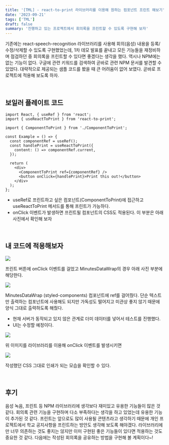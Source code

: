 ```yaml
---
title: '[TML] - react-to-print 라이브러리를 이용해 원하는 컴포넌트 프린트 해보기'
date: '2023-09-21'
tags: ['TML']
draft: false
summary: '진행하고 있는 프로젝트에서 회의록을 프린트할 수 있도록 구현해 보자'
---
```


기존에는 react-speech-recognition 라이브러리를 사용해 회의(음성) 내용을 등록/수정/삭제할 수 있도록 구현했었는데, 1차 데모 발표를 끝내고 모든 기능들을 재정비하며 점검하던 중 회의록을 프린트할 수 있다면 좋겠다는 생각을 했다. 
역시나 NPM에는 없는 기능이 없다. 구글에 관련 키워드를 검색하여 곧바로 관련 NPM 문서를 발견할 수 있었다. 대략적으로 제공되는 샘플 코드를 봤을 때 큰 어려움이 없어 보였다. 곧바로 프로젝트에 적용해 보도록 하자.

<br/>

## 보일러 플레이트 코드

```
import React, { useRef } from 'react';
import { useReactToPrint } from 'react-to-print';

import { ComponentToPrint } from './ComponentToPrint';

const Example = () => {
  const componentRef = useRef();
  const handlePrint = useReactToPrint({
    content: () => componentRef.current,
  });

  return (
    <div>
      <ComponentToPrint ref={componentRef} />
      <button onClick={handlePrint}>Print this out!</button>
    </div>
  );
};
```

- useRef로 프린트하고 싶은 컴포넌트(ComponentToPrint)에 접근하고 useReactToPrint 메서드를 통해 프린트가 가능하다.
- onClick 이벤트가 발생하면 프린트될 컴포넌트의 CSS도 적용된다. 이 부분은 아래 사진에서 확인해 보자

<br/>

## 내 코드에 적용해보자

![](https://velog.velcdn.com/images/mintmin0320/post/c446a0c3-c8b5-4a77-b274-f284c9c7efa2/image.png)

프린트 버튼에 onClick 이벤트를 걸었고 MinutesDataWrap의 경우 아래 사진 부분에 해당한다.

![](https://velog.velcdn.com/images/mintmin0320/post/d59e2f1c-37f9-44b9-b0e7-e6077720f08e/image.png)

MinutesDataWrap (styled-components) 컴포넌트에 ref를 걸어줬다. 단순 텍스트만 출력하는 컴포넌트에 사용해도 되지만 가독성도 떨어지고 미관상 좋지 않기 때문에 양식 그대로 출력하도록 해줬다.

- 현재 서버가 동작되고 있지 않은 관계로 더미 데이터를 넣어서 테스트를 진행했다.
- UI는 수정할 예정이다.

![](https://velog.velcdn.com/images/mintmin0320/post/7737c323-2112-4263-a7f3-48120c2da18e/image.png)

위 이미지를 라이브러리를 이용해 onClick 이벤트를 발생시키면

![](https://velog.velcdn.com/images/mintmin0320/post/285f0aae-54f2-4b78-b9c8-db455b63cab9/image.png)

작성했던 CSS 그대로 인쇄가 되는 모습을 확인할 수 있다.

<br/>

## 후기
음성 녹음, 프린트 등 NPM 라이브러리에 생각보다 재미있고 유용한 기능들이 많은 것 같다. 회의록 관련 기능을 구현하며 다소 부족하다는 생각을 하고 있었는데 유용한 기능이 추가된 것 같다. 프린트는 앞으로도 많이 사용될 콘텐츠라고 생각하기 때문에 개인 프로젝트에서 학교 공지사항을 프린트하는 방안도 생각해 보도록 해야겠다. 라이브러리에만 너무 의존하는 것도 좋지는 않지만 이미 구현된 좋은 기능들이 있다면 적용하는 것도 중요한 것 같다. 다음에는 작성된 회의록을 공유하는 방법을 구현해 볼 계획이다~!